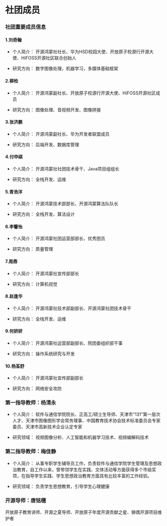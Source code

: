 # 社团成员

### 社团重要成员信息

#### 1.刘奇翰


<!-- <div style="float:left;height:500px">  <img src="../public/members/liuqihan.jpg" width="200px" height="300px" style="float:left" /> -->

  * 个人简介：
    开源鸿蒙社社长、华为HSD校园大使、开放原子校源行开源大使、HiFOSS开源社区联合创始人
  
  * 研究方向：
    数字图像处理，机器学习，多媒体基础框架
</div>

#### 2.柳检

 <!-- <img src="../public/members/liujian.jpg" width="200" height="400" /> -->

* 个人简介：
  开源鸿蒙副社长、开放原子校源行开源大使、HiFOSS开源社区成员

* 研究方向：
  图像处理、音视频开发、图像拼接

#### 3.张济鹏

 <!-- <img src="../public/members/zhangjipeng.jpg" width="200" height="400" /> -->

* 个人简介：
  开源鸿蒙副社长、华为开发者联盟成员

* 研究方向：
  后端开发、数据库管理

#### 4.付申祺

<!-- <img src="../public/members/zhangjipeng.jpg" width="200" height="400" /> -->

* 个人简介：
  开源鸿蒙社社团技术骨干、Java项目组组长

* 研究方向：
  全栈开发、运维

#### 5.青浩洋

* 个人简介：
  开源鸿蒙技术部部长、开源鸿蒙算法队队长

* 研究方向：
  全栈开发、算法设计

#### 6.李馨怡

* 个人简介：
  开源鸿蒙社团运营部部长、优秀团员

* 研究方向：
  质量管理

#### 7.周鼎

* 个人简介：
  开源鸿蒙社宣传部部长

* 研究方向：
  计算机视觉

#### 8.赵逢华

* 个人简介：
  开源鸿蒙社技术部副部长、开源鸿蒙社团技术骨干

* 研究方向：
  全栈开发、运维

#### 9.何妍妍

* 个人简介：
  开源鸿蒙社运营部副部长、院团委组织部干事

* 研究方向：
  操作系统研究与开发

#### 10.杨荃舒

* 个人简介：
  开源鸿蒙社宣传部副部长

* 研究方向：
  网络安全攻防
  

### 第一指导教师：杨清永

* 个人简介：
  软件与通信学院院长、正高工/硕士生导师、天津市“131”第一层次人才、天津市图像图形学会常务理事、中国教育技术协会技术标准委员会专家委员、天津市高新技术企业认定专家

* 研究领域：
  视频图像分析、人工智能和机器学习技术、视频编解码技术

### 第二指导教师：梅佳静

* 个人简介：
  从事专职学生辅导员工作，负责软件与通信学院学生管理及思想政治教育，自工作以来，曾带领学生在实践、文体活动等方面获得多个市级奖项，在指导学生实践、学生思想政治教育方面具有比较丰富的工作经验。

* 研究领域：
  负责学生思想教育，引导学生心理健康

### 开源导师：唐铭穗

开放原子教育讲师、开源之夏导师、开放原子年度开源贡献之星、狮偶开源项目维护者

